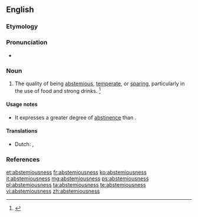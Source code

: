 ==English==

===Etymology===
{{suffix|abstemious|ness|lang=en}}

===Pronunciation===
* {{a|US}} {{IPA|/æbˈsti.mi.əs.nəs/|/əbˈsti.mi.əs.nəs/|lang=en}}

===Noun===
{{en-noun|-}}

# The quality of being [[abstemious]], [[temperate]], or [[sparing]], particularly in the use of food and strong drinks. {{defdate|First attested in the early 17<sup>th</sup> century.}}<ref name=SOED>{{R:SOED5|page=9}}</ref>

====Usage notes====
* It expresses a greater degree of [[abstinence]] than {{m|en|temperance}}.

====Translations====
{{trans-top|austerity}}
* Dutch: {{t+|nl|onthouding}}, {{t|nl|gematigheid}}
{{trans-mid}}
{{trans-bottom}}

===References===
<references/>

[[et:abstemiousness]]
[[fr:abstemiousness]]
[[ko:abstemiousness]]
[[it:abstemiousness]]
[[mg:abstemiousness]]
[[ps:abstemiousness]]
[[pl:abstemiousness]]
[[ta:abstemiousness]]
[[te:abstemiousness]]
[[vi:abstemiousness]]
[[zh:abstemiousness]]